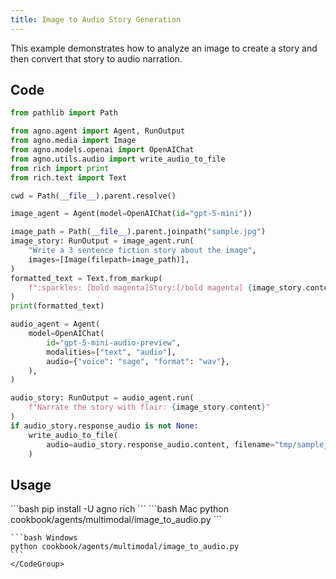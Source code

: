 ```yaml
---
title: Image to Audio Story Generation
---
```


This example demonstrates how to analyze an image to create a story and then convert that story to audio narration.

## Code

```python cookbook/agents/multimodal/image_to_audio.py
from pathlib import Path

from agno.agent import Agent, RunOutput
from agno.media import Image
from agno.models.openai import OpenAIChat
from agno.utils.audio import write_audio_to_file
from rich import print
from rich.text import Text

cwd = Path(__file__).parent.resolve()

image_agent = Agent(model=OpenAIChat(id="gpt-5-mini"))

image_path = Path(__file__).parent.joinpath("sample.jpg")
image_story: RunOutput = image_agent.run(
    "Write a 3 sentence fiction story about the image",
    images=[Image(filepath=image_path)],
)
formatted_text = Text.from_markup(
    f":sparkles: [bold magenta]Story:[/bold magenta] {image_story.content} :sparkles:"
)
print(formatted_text)

audio_agent = Agent(
    model=OpenAIChat(
        id="gpt-5-mini-audio-preview",
        modalities=["text", "audio"],
        audio={"voice": "sage", "format": "wav"},
    ),
)

audio_story: RunOutput = audio_agent.run(
    f"Narrate the story with flair: {image_story.content}"
)
if audio_story.response_audio is not None:
    write_audio_to_file(
        audio=audio_story.response_audio.content, filename="tmp/sample_story.wav"
    )
```

## Usage

<Steps>
  <Snippet file="create-venv-step.mdx" />

  <Step title="Install libraries">
    ```bash
    pip install -U agno rich
    ```
  </Step>

  <Step title="Run Agent">
    <CodeGroup>
    ```bash Mac
    python cookbook/agents/multimodal/image_to_audio.py
    ```
    
    ```bash Windows  
    python cookbook/agents/multimodal/image_to_audio.py
    ```
    </CodeGroup>
  </Step>
</Steps>
